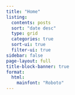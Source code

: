 ```yaml
---
title: "Home"
listing:
  contents: posts
  sort: "date desc"
  type: grid
  categories: true
  sort-ui: true
  filter-ui: true
sidebar: false
page-layout: full
title-block-banner: true
format:
  html:
    mainfont: "Roboto"
---
```

